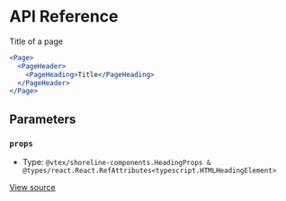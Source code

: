 # API Reference

Title of a page

```jsx
<Page>
  <PageHeader>
    <PageHeading>Title</PageHeading>
  </PageHeader>
</Page>
```

## Parameters

### `props`

- Type: `@vtex/shoreline-components.HeadingProps & @types/react.React.RefAttributes<typescript.HTMLHeadingElement>`

[View source](https://github.com/vtex/shoreline/blob/2a0548342/packages/components/src/page/page-heading.tsx#L15)
